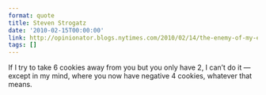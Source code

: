 ```yaml
---
format: quote
title: Steven Strogatz
date: '2010-02-15T00:00:00'
link: http://opinionator.blogs.nytimes.com/2010/02/14/the-enemy-of-my-enemy/
tags: []
---
```




If I try to take 6 cookies away from you but you only have 2, I can’t do it — except in my mind, where you now have negative 4 cookies, whatever that means.